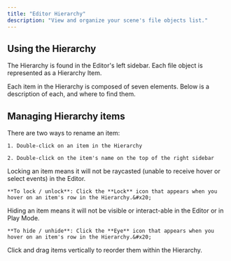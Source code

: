 ```yaml
---
title: "Editor Hierarchy"
description: "View and organize your scene's file objects list."
---
```


## Using the Hierarchy

The Hierarchy is found in the Editor's left sidebar. Each file object is represented as a Hierarchy Item.

<AccordionGroup>
  <Accordion title="Anatomy of a Hierarchy item" defaultOpen={false}>
    Each item in the Hierarchy is composed of seven elements. Below is a description of each, and where to find them.
  </Accordion>

  <Accordion title="New Accordion" defaultOpen="false" />
</AccordionGroup>

## Managing Hierarchy items

<AccordionGroup>
  <Accordion title="Renaming an item" defaultOpen={false}>
    There are two ways to rename an item:&#x20;

    1. Double-click on an item in the Hierarchy

    2. Double-click on the item's name on the top of the right sidebar
  </Accordion>

  <Accordion title="Lock / unlock an item" defaultOpen={false}>
    Locking an item means it will not be raycasted (unable to receive hover or select events) in the Editor.

    **To lock / unlock**: Click the **Lock** icon that appears when you hover on an item's row in the Hierarchy.&#x20;
  </Accordion>

  <Accordion title="Hide / unhide an item" defaultOpen={false}>
    Hiding an item means it will not be visible or interact-able in the Editor or in Play Mode.

    **To hide / unhide**: Click the **Eye** icon that appears when you hover on an item's row in the Hierarchy.&#x20;
  </Accordion>

  <Accordion title="Reorder an item" defaultOpen={false}>
    Click and drag items vertically to reorder them within the Hierarchy.
  </Accordion>
</AccordionGroup>